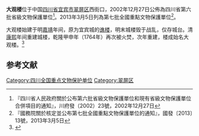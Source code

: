 {{msg:四川省文物保護單位
|名稱 = 大觀樓
|編號 = 7-1334
|圖片 = Yibin Daguan Lou 2014.04.27 17-44-19.jpg|大观楼西面
|級別 = 107
|分類 = 古建筑
|時代 = [[清代|清代]]
|地点 = [[四川省|四川省]][[宜賓市|宜賓市]]
|坐標 = 
|登錄 = 2013年3月5日
}}
'''大观楼'''位于中国[[四川省|四川省]][[宜宾市|宜宾市]][[翠屏区|翠屏区]]西街口，2002年12月27日公佈為四川省第六批省級文物保護單位<ref>『四川省人民政府關於公布第六批省級文物保護單位和現有省級文物保護單位合併項目的通知』，川府發（2002）23號，2002年12月27日</ref>。2013年3月5日列為第七批全國重點文物保護單位<ref>『國務院關於核定並公布第七批全國重點文物保護單位的通知』，國發〔2013〕13號，2013年3月5日</ref>。

大观楼始建于明[[嘉靖|嘉靖]]年间，原为宜宾城的[[谯楼|谯楼]]，明末城楼毁于战乱，仅存城台。清[[康熙|康熙]]年间重建城楼，乾隆甲申年（1764年）再次被火焚，次年重建，楼成始名大观楼。<ref>{{cite journal |author=王朝卫 |title=四川宜宾市大观楼 |journal=四川文物 |year=2011 |month= |volume= |issue=6 |pages= |id= |url= }}</ref>

==参考文献==
{{reflist}}

{{commonscat|Daguan Lou (Yibin)}}

{{四川全国重点文物保护单位}}
[[Category:四川全国重点文物保护单位|Category:四川全国重点文物保护单位]]
[[Category:翠屏区|Category:翠屏区]]